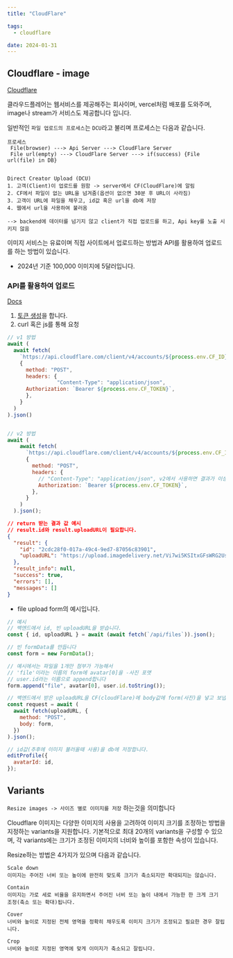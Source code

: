 ```yaml
---
title: "CloudFlare"

tags:
  - cloudflare

date: 2024-01-31
---
```


## Cloudflare - image

[Cloudflare](https://dash.cloudflare.com/ "클라우드플레어")

클라우드플레어는 웹서비스를 제공해주는 회사이며, vercel처럼 배포를 도와주며, image나 stream가 서비스도 제공합니다 입니다.

일반적인 `파일 업로드의 프로세스`는 `DCU`라고 불리며 프로세스는 다음과 같습니다.

```
프로세스
 File(browser) ---> Api Server ---> CloudFlare Server
 File url(empty) ---> CloudFlare Server ---> if(success) {File url(file) in DB}


Direct Creator Upload (DCU)
1. 고객(Client)이 업로드를 원함 -> server에서 CF(CloudFlare)에 알림
2. CF에서 파일이 없는 URL을 넘겨줌(옵션이 없으면 30분 후 URL이 사라짐)
3. 고객이 URL에 파일을 채우고, id값 혹은 url을 db에 저장
4. 웹에서 url을 사용하여 불러옴

--> backend에 데이터를 넘기지 않고 client가 직접 업로드를 하고, Api key를 노출 시키지 않음
```

이미지 서비스는 유료이며 직접 사이트에서 업로드하는 방법과 API를 활용하여 업로드를 하는 방법이 있습니다.

- 2024년 기준 100,000 이미지에 5달러입니다.

### API를 활용하여 업로드

[Docs](https://developers.cloudflare.com/images/upload-images/direct-creator-upload/ "공식문서")

1. [토큰 생성](https://dash.cloudflare.com/profile/api-tokens "token generate")을 합니다.
2. curl 혹은 js를 통해 요청

```js:api.js
// v1 방법
await (
  await fetch(
    `https://api.cloudflare.com/client/v4/accounts/${process.env.CF_ID}/images/v1/direct_upload`
    {
      method: "POST",
      headers: {
                "Content-Type": "application/json",
      Authorization: `Bearer ${process.env.CF_TOKEN}`,
      },
    }
  )
).json()


// v2 방법
await (
    await fetch(
      `https://api.cloudflare.com/client/v4/accounts/${process.env.CF_ID}/images/v2/direct_upload`,
      {
        method: "POST",
        headers: {
          // "Content-Type": "application/json", v2에서 사용하면 결과가 이상하게 나옵니다.
          Authorization: `Bearer ${process.env.CF_TOKEN}`,
        },
      }
    )
  ).json();
```

```json
// return 받는 결과 값 예시
// result.id와 result.uploadURL이 필요합니다.
{
  "result": {
    "id": "2cdc28f0-017a-49c4-9ed7-87056c83901",
    "uploadURL": "https://upload.imagedelivery.net/Vi7wi5KSItxGFsWRG2Us6Q/2cdc28f0-017a-49c4-9ed7-87056c83901"
  },
  "result_info": null,
  "success": true,
  "errors": [],
  "messages": []
}
```

- file upload form의 예시입니다.

```js
// 예시
// 백엔드에서 id, 빈 uploadURL을 받습니다.
const { id, uploadURL } = await (await fetch(`/api/files`)).json();

// 빈 formData를 만듭니다
const form = new FormData();

// 예시에서는 파일을 1개만 첨부가 가능해서
// 'file'이라는 이름의 form에 avatar[0]을 -사진 포맷
// user.id라는 이름으로 append합니다
form.append("file", avatar[0], user.id.toString());

// 백엔드에서 받은 uploadURL을 CF(cloudFlare)에 body값에 form(사진)을 넣고 보냅니다.
const request = await (
  await fetch(uploadURL, {
    method: "POST",
    body: form,
  })
).json();

// id값(추후에 이미지 불러올때 사용)을 db에 저장합니다.
editProfile({
  avatarId: id,
});
```

## Variants

`Resize images -> 사이즈 별로 이미지를 저장` 하는것을 의미합니다

Cloudflare 이미지는 다양한 이미지의 사용을 고려하여
이미지 크기를 조정하는 방법을 지정하는 variants을 지원합니다.
기본적으로 최대 20개의 variants을 구성할 수 있으며,
각 variants에는 크기가 조정된 이미지의 너비와 높이를 포함한 속성이 있습니다.

Resize하는 방법은 4가지가 있으며 다음과 같습니다.

```
Scale down
이미지는 주어진 너비 또는 높이에 완전히 맞도록 크기가 축소되지만 확대되지는 않습니다.

Contain
이미지는 가로 세로 비율을 유지하면서 주어진 너비 또는 높이 내에서 가능한 한 크게 크기 조정(축소 또는 확대)됩니다.

Cover
너비와 높이로 지정된 전체 영역을 정확히 채우도록 이미지 크기가 조정되고 필요한 경우 잘립니다.

Crop
너비와 높이로 지정된 영역에 맞게 이미지가 축소되고 잘립니다.
```
